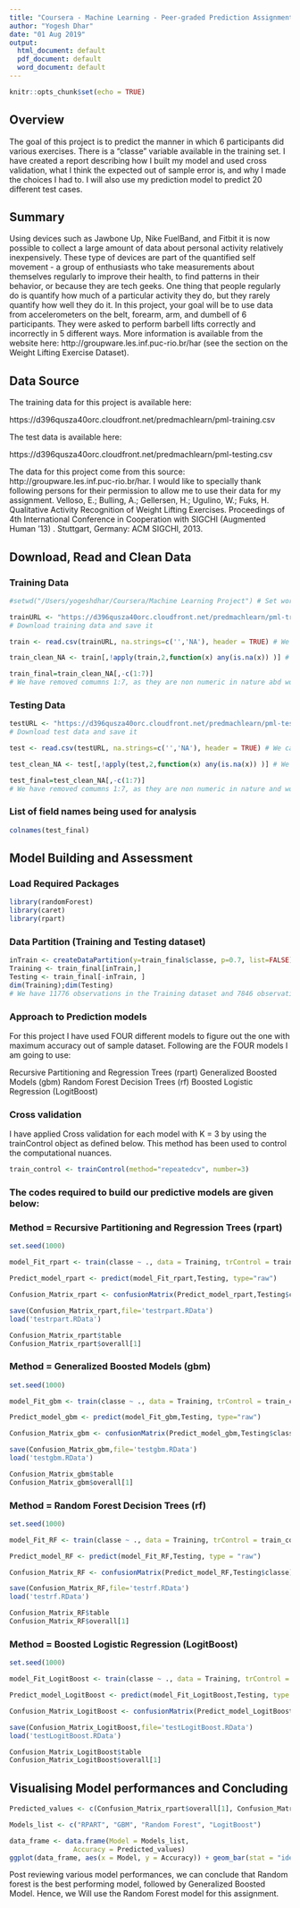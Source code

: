 ---
title: "Coursera - Machine Learning - Peer-graded Prediction Assignment"
author: "Yogesh Dhar"
date: "01 Aug 2019"
output: 
  html_document: default
  pdf_document: default
  word_document: default
---

```{r setup, include=FALSE}
knitr::opts_chunk$set(echo = TRUE)
```
## Overview

The goal of this project is to predict the manner in which 6 participants did various exercises. There is a "classe" variable available in the training set. I have created a report describing how I built my model and used cross validation, what I think the expected out of sample error is, and why I made the choices I had to. I will also use my prediction model to predict 20 different test cases.


## Summary

Using devices such as Jawbone Up, Nike FuelBand, and Fitbit it is now possible to collect a large amount of data about personal activity relatively inexpensively. These type of devices are part of the quantified self movement - a group of enthusiasts who take measurements about themselves regularly to improve their health, to find patterns in their behavior, or because they are tech geeks. One thing that people regularly do is quantify how much of a particular activity they do, but they rarely quantify how well they do it. In this project, your goal will be to use data from accelerometers on the belt, forearm, arm, and dumbell of 6 participants. They were asked to perform barbell lifts correctly and incorrectly in 5 different ways. More information is available from the website here: http://groupware.les.inf.puc-rio.br/har (see the section on the Weight Lifting Exercise Dataset).


## Data Source

The training data for this project is available here:

https://d396qusza40orc.cloudfront.net/predmachlearn/pml-training.csv

The test data is available here:

https://d396qusza40orc.cloudfront.net/predmachlearn/pml-testing.csv

The data for this project come from this source: http://groupware.les.inf.puc-rio.br/har. I would like to specially thank following persons for their permission to allow me to use their data for my assignment.
Velloso, E.; Bulling, A.; Gellersen, H.; Ugulino, W.; Fuks, H. Qualitative Activity Recognition of Weight Lifting Exercises. Proceedings of 4th International Conference in Cooperation with SIGCHI (Augmented Human '13) . Stuttgart, Germany: ACM SIGCHI, 2013.

## Download, Read and Clean Data

### Training Data

```{r, echo=TRUE}
#setwd("/Users/yogeshdhar/Coursera/Machine Learning Project") # Set working directory

trainURL <- "https://d396qusza40orc.cloudfront.net/predmachlearn/pml-training.csv"
# Download training data and save it

train <- read.csv(trainURL, na.strings=c('','NA'), header = TRUE) # We can see that our dataset has 19622 observations of 160 variables

train_clean_NA <- train[,!apply(train,2,function(x) any(is.na(x)) )] # We now have 19622 observations of 60 variables after removing NA values

train_final=train_clean_NA[,-c(1:7)]
# We have removed comumns 1:7, as they are non numeric in nature abd won't be significant for our analysis. This leaves us with 19622 observations of 53 variables
```

### Testing Data

```{r, echo=TRUE}
testURL <- "https://d396qusza40orc.cloudfront.net/predmachlearn/pml-testing.csv"
# Download test data and save it

test <- read.csv(testURL, na.strings=c('','NA'), header = TRUE) # We can see that our dataset has 20 observations of 160 variables

test_clean_NA <- test[,!apply(test,2,function(x) any(is.na(x)) )] # We now have 20 observations of 60 variables after removing NA values

test_final=test_clean_NA[,-c(1:7)]
# We have removed comumns 1:7, as they are non numeric in nature and won't be significant for our analysis. This leaves us with 20 observations of 53 variables
```

### List of field names being used for analysis

```{r, echo=TRUE}
colnames(test_final)
```

## Model Building and Assessment

### Load Required Packages
```{r, echo=TRUE}
library(randomForest)
library(caret)
library(rpart)
```

### Data Partition (Training and Testing dataset)
```{r, echo=TRUE}
inTrain <- createDataPartition(y=train_final$classe, p=0.7, list=FALSE) 
Training <- train_final[inTrain,] 
Testing <- train_final[-inTrain, ]
dim(Training);dim(Testing)
# We have 11776 observations in the Training dataset and 7846 observations in Testing dataset.
```

### Approach to Prediction models
For this project I have used FOUR different models to figure out the one with maximum accuracy out of sample dataset. Following are the FOUR models I am going to use:

Recursive Partitioning and Regression Trees (rpart) 
Generalized Boosted Models (gbm) 
Random Forest Decision Trees (rf)
Boosted Logistic Regression (LogitBoost)

### Cross validation
I have applied Cross validation for each model with K = 3 by using the trainControl object as defined below. This method has been used to control the computational nuances.
```{r, echo=TRUE}
train_control <- trainControl(method="repeatedcv", number=3)
```
### The codes required to build our predictive models are given below:

### Method = Recursive Partitioning and Regression Trees (rpart)
```{r, echo=TRUE}
set.seed(1000)

model_Fit_rpart <- train(classe ~ ., data = Training, trControl = train_control, method = "rpart")

Predict_model_rpart <- predict(model_Fit_rpart,Testing, type="raw")

Confusion_Matrix_rpart <- confusionMatrix(Predict_model_rpart,Testing$classe)

save(Confusion_Matrix_rpart,file='testrpart.RData')
load('testrpart.RData')

Confusion_Matrix_rpart$table
Confusion_Matrix_rpart$overall[1]
```

### Method = Generalized Boosted Models (gbm)
```{r, echo=TRUE}
set.seed(1000)

model_Fit_gbm <- train(classe ~ ., data = Training, trControl = train_control, method = "gbm", verbose = FALSE)

Predict_model_gbm <- predict(model_Fit_gbm,Testing, type="raw")

Confusion_Matrix_gbm <- confusionMatrix(Predict_model_gbm,Testing$classe)

save(Confusion_Matrix_gbm,file='testgbm.RData')
load('testgbm.RData')

Confusion_Matrix_gbm$table
Confusion_Matrix_gbm$overall[1]
```

### Method = Random Forest Decision Trees (rf)
```{r, echo=TRUE}
set.seed(1000)

model_Fit_RF <- train(classe ~ ., data = Training, trControl = train_control, method = "rf", verbose = FALSE)

Predict_model_RF <- predict(model_Fit_RF,Testing, type = "raw")

Confusion_Matrix_RF <- confusionMatrix(Predict_model_RF,Testing$classe)

save(Confusion_Matrix_RF,file='testrf.RData')
load('testrf.RData')

Confusion_Matrix_RF$table
Confusion_Matrix_RF$overall[1]
```

### Method = Boosted Logistic Regression (LogitBoost)
```{r, echo=TRUE}
set.seed(1000)

model_Fit_LogitBoost <- train(classe ~ ., data = Training, trControl = train_control, method = "LogitBoost", verbose = FALSE)

Predict_model_LogitBoost <- predict(model_Fit_LogitBoost,Testing, type = "raw")

Confusion_Matrix_LogitBoost <- confusionMatrix(Predict_model_LogitBoost,Testing$classe)

save(Confusion_Matrix_LogitBoost,file='testLogitBoost.RData')
load('testLogitBoost.RData')

Confusion_Matrix_LogitBoost$table
Confusion_Matrix_LogitBoost$overall[1]
```

## Visualising Model performances and Concluding

```{r, echo=TRUE}
Predicted_values <- c(Confusion_Matrix_rpart$overall[1], Confusion_Matrix_gbm$overall[1], Confusion_Matrix_RF$overall[1],Confusion_Matrix_LogitBoost$overall[1])

Models_list <- c("RPART", "GBM", "Random Forest", "LogitBoost")

data_frame <- data.frame(Model = Models_list,
                Accuracy = Predicted_values)
ggplot(data_frame, aes(x = Model, y = Accuracy)) + geom_bar(stat = "identity", aes(fill = Model)) + theme_bw() + theme(legend.position = "none") + geom_text(aes(label = Predicted_values), size = 3, position = position_stack(vjust = 0.5))
```


Post reviewing various model performances, we can conclude that Random forest is the best performing model, followed by Generalized Boosted Model. Hence, we Will use the Random Forest model for this assignment.
